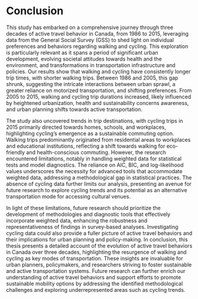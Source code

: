 # Conclusion {-}


This study has embarked on a comprehensive journey through three decades of active travel behavior in Canada, from 1986 to 2015, leveraging data from the General Social Survey (GSS) to shed light on individual preferences and behaviors regarding walking and cycling. This exploration is particularly relevant as it spans a period of significant urban development, evolving societal attitudes towards health and the environment, and transformations in transportation infrastructure and policies.
Our results show that walking and cycling have consistently longer trip times, with shorter walking trips. Between 1986 and 2005, this gap shrunk, suggesting the intricate interactions between urban sprawl, a greater reliance on motorized transportation, and shifting preferences. From 2005 to 2015, walking and cycling trip durations increased, likely influenced by heightened urbanization, health and sustainability concerns awareness, and urban planning shifts towards active transportation.


The study also uncovered trends in trip destinations, with cycling trips in 2015 primarily directed towards homes, schools, and workplaces, highlighting cycling's emergence as a sustainable commuting option. Walking trips predominantly originated from residential areas to workplaces and educational institutions, reflecting a shift towards walking for eco-friendly and health-conscious commuting.
However, the research encountered limitations, notably in handling weighted data for statistical tests and model diagnostics. The reliance on AIC, BIC, and log-likelihood values underscores the necessity for advanced tools that accommodate weighted data, addressing a methodological gap in statistical practices. The absence of cycling data further limits our analysis, presenting an avenue for future research to explore cycling trends and its potential as an alternative transportation mode for accessing cultural venues.


In light of these limitations, future research should prioritize the development of methodologies and diagnostic tools that effectively incorporate weighted data, enhancing the robustness and representativeness of findings in survey-based analyses. Investigating cycling data could also provide a fuller picture of active travel behaviors and their implications for urban planning and policy-making.
In conclusion, this thesis presents a detailed account of the evolution of active travel behaviors in Canada over three decades, highlighting the resurgence of walking and cycling as key modes of transportation. These insights are invaluable for urban planners, policymakers, and researchers striving to foster sustainable and active transportation systems. Future research can further enrich our understanding of active travel behaviors and support efforts to promote sustainable mobility options by addressing the identified methodological challenges and exploring underrepresented areas such as cycling trends.

